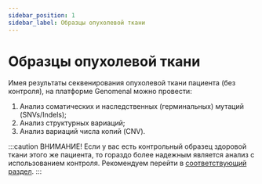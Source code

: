 ```yaml
---
sidebar_position: 1
sidebar_label: Образцы опухолевой ткани
---
```


# Образцы опухолевой ткани

Имея результаты секвенирования опухолевой ткани пациента (без контроля), на платформе Genomenal можно провести:
1. Анализ соматических и наследственных (герминальных) мутаций (SNVs/Indels);
2. Анализ структурных вариаций;
3. Анализ вариаций числа копий (CNV).


<SectionDef sample_type="образец или образцы опухолевой ткани (без контроля)" />

:::caution ВНИМАНИЕ!
Если у вас есть контрольный образец здоровой ткани этого же пациента, то гораздо более надежным является анализ
с использованием контроля. Рекомендуем перейти в [соответствующий раздел](/uploading-samples/tumor-normal/TN-sample).
:::
